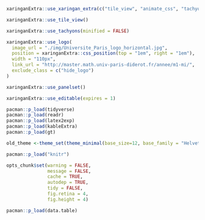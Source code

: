 <style>
.remark-slide-number {
  position: inherit;
}

.remark-slide-number .progress-bar-container {
  position: absolute;
  bottom: 0;
  height: 4px;
  display: block;
  left: 0;
  right: 0;
}

.remark-slide-number .progress-bar {
  height: 100%;
  background-color: red;
}
</style>


```r
xaringanExtra::use_xaringan_extra(c("tile_view", "animate_css", "tachyons", "logo"))

xaringanExtra::use_tile_view()

xaringanExtra::use_tachyons(minified = FALSE)

xaringanExtra::use_logo(
  image_url = "./img/Universite_Paris_logo_horizontal.jpg",
  position = xaringanExtra::css_position(top = "1em", right = "1em"),
  width = "110px",
  link_url = "http://master.math.univ-paris-diderot.fr/annee/m1-mi/",
  exclude_class = c("hide_logo")
)

xaringanExtra::use_panelset()

xaringanExtra::use_editable(expires = 1)

pacman::p_load(tidyverse)
pacman::p_load(readr)
pacman::p_load(latex2exp)
pacman::p_load(kableExtra)
pacman::p_load(gt)

old_theme <-theme_set(theme_minimal(base_size=12, base_family = "Helvetica"))

pacman::p_load("knitr")

opts_chunk$set(warning = FALSE,
               message = FALSE,
               cache = TRUE,
               autodep = TRUE,
               tidy = FALSE,
               fig.retina = 4,
               fig.height = 4)

pacman::p_load(data.table)
```
